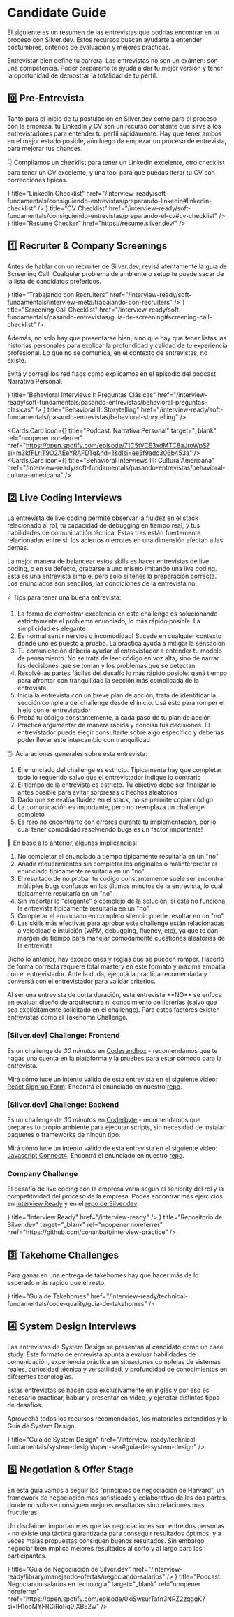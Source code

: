 
# Candidate Guide

El siguiente es un resumen de las entrevistas que podrías encontrar en tu proceso con Silver.dev. Estos recursos buscan ayudarte a entender costumbres, criterios de evaluación y mejores prácticas.

Entrevistar bien define tu carrera. Las entrevistas no son un exámen: son una competencia. Poder prepararte te ayuda a dar tu mejor versión y tener la oportunidad de demostrar la totalidad de tu perfil.

## 0️⃣ Pre-Entrevista

Tanto para el inicio de tu postulación en Silver.dev como para el proceso con la empresa, tu LinkedIn y CV son un recurso constante que sirve a los entrevistadores para entender tu perfil rápidamente. Hay que tener ambos en el mejor estado posible, aún luego de empezar un proceso de entrevista, para mejorar tus chances.

👇 Compilamos un checklist para tener un LinkedIn excelente, otro checklist para tener un CV excelente, y una tool para que puedas iterar tu CV con correcciones típicas.

<Cards>
  <Cards.Card
    icon={<LinkIcon />}
    title="LinkedIn Checklist"
    href="/interview-ready/soft-fundamentals/consiguiendo-entrevistas/preparando-linkedin#linkedin-checklist"
  />
  <Cards.Card
    icon={<LinkIcon />}
    title="CV Checklist"
    href="/interview-ready/soft-fundamentals/consiguiendo-entrevistas/preparando-el-cv#cv-checklist"
  />
  <Cards.Card
    icon={<LinkIcon />}
    title="Resume Checker"
    href="https://resume.silver.dev/"
  />
</Cards>

## 1️⃣ Recruiter & Company Screenings

Antes de hablar con un recruiter de Silver.dev, revisá atentamente la guía de Screening Call. Cualquier problema de ambiente o setup te puede sacar de la lista de candidatos preferidos.

<Cards>
  <Cards.Card
    icon={<LinkIcon />}
    title="Trabajando con Recruiters"
    href="/interview-ready/soft-fundamentals/interview-meta/trabajando-con-recruiters"
  />
  <Cards.Card
    icon={<LinkIcon />}
    title="Screening Call Checklist"
    href="/interview-ready/soft-fundamentals/pasando-entrevistas/guia-de-screening#screening-call-checklist"
  />
</Cards>

Además, no solo hay que presentarse bien, sino que hay que tener listas las historias personales para explicar la profundidad y calidad de tu experiencia profesional. Lo que no se comunica, en el contexto de entrevistas, no existe.

Evitá y corregí los red flags como explicamos en el episodio del podcast Narrativa Personal.

<Cards>
<Cards.Card
icon={<LinkIcon />}
title="Behavioral Interviews I: Preguntas Clásicas"
href="/interview-ready/soft-fundamentals/pasando-entrevistas/behavioral-preguntas-clasicas"
/>
<Cards.Card
icon={<LinkIcon />}
title="Behavioral II: Storytelling"
href="/interview-ready/soft-fundamentals/pasando-entrevistas/behavioral-storytelling"
/>

<Cards.Card
  icon={<LinkIcon />}
  title="Podcast: Narrativa Personal"
  target="_blank"
  rel="noopener noreferrer"
  href="https://open.spotify.com/episode/71C5tVCE3xdMTC8aJroWpS?si=m3kfFLrjT9O2AEeYRAFDTg&nd=1&dlsi=ee5f9adc306b453a"
/>
<Cards.Card
  icon={<LinkIcon />}
  title="Behavioral Interviews III: Cultura Americana"
  href="/interview-ready/soft-fundamentals/pasando-entrevistas/behavioral-cultura-americana"
/>

</Cards>

## 2️⃣ Live Coding Interviews

La entrevista de live coding permite observar la fluidez en el stack relacionado al rol, tu capacidad de debugging en tiempo real, y tus habilidades de comunicación técnica. Estas tres están fuertemente relacionadas entre sí: los aciertos o errores en una dimensión afectan a las demás.

La mejor manera de balancear estos skills es hacer entrevistas de live coding, o en su defecto, grabarse a uno mismo imitando una live coding. Esta es una entrevista simple, pero solo si tenés la preparación correcta. Los enunciados son sencillos, las condiciones de la entrevista no.

⭐ Tips para tener una buena entrevista:

1. La forma de demostrar excelencia en este challenge es solucionando estrictamente el problema enunciado, lo más rápido posible. La simplicidad es elegante
2. Es normal sentir nervios o incomodidad! Sucede en cualquier contexto donde uno es puesto a prueba. La práctica ayuda a mitigar la sensación
3. Tu comunicación debería ayudar al entrevistador a entender tu modelo de pensamiento. No se trata de leer código en voz alta, sino de narrar las decisiones que se toman y los problemas que se detectan
4. Resolvé las partes fáciles del desafío lo más rápido posible: ganá tiempo para afrontar con tranquilidad la sección más complicada de la entrevista
5. Iniciá la entrevista con un breve plan de acción, tratá de identificar la sección compleja del challenge desde el inicio. Usá esto para romper el hielo con el entrevistador
6. Probá tu código constantemente, a cada paso de tu plan de acción
7. Practicá argumentar de manera rápida y concisa tus decisiones. El entrevistador puede elegir consultarte sobre algo específico y deberías poder llevar este intercambio con tranquilidad

🖐️ Aclaraciones generales sobre esta entrevista:

1. El enunciado del challenge es estricto. Típicamente hay que completar todo lo requerido salvo que el entrevistador indique lo contrario
2. El tiempo de la entrevista es estricto. Tu objetivo debe ser finalizar lo antes posible para evitar sorpresas o hechos aleatorios
3. Dado que se evalúa fluidez en el stack, no se permite copiar código
4. La comunicación es importante, pero no reemplaza un challenge completo
5. Es raro no encontrarte con errores durante tu implementación, por lo cual tener comodidad resolviendo bugs es un factor importante!

💭 En base a lo anterior, algunas implicancias:

1. No completar el enunciado a tiempo típicamente resultaría en un "no"
2. Añadir requerimientos sin completar los originales o malinterpretar el enunciado típicamente resultaría en un "no"
3. El resultado de no probar tu código constantemente suele ser encontrar múltiples bugs confusos en los últimos minutos de la entrevista, lo cual típicamente resultaría en un "no"
4. Sin importar lo "elegante" o complejo de la solución, si esta no funciona, la entrevista típicamente resultaría en un "no"
5. Completar el enunciado en completo silencio puede resultar en un "no"
6. Las skills más efectivas para aprobar este challenge están relacionadas a velocidad e intuición (WPM, debugging, fluency, etc), ya que te dan margen de tiempo para manejar cómodamente cuestiones aleatorias de la entrevista

Dicho lo anterior, hay excepciones y reglas que se pueden romper. Hacerlo de forma correcta requiere total mastery en este formato y máxima empatía con el entrevistador. Ante la duda, ejecutá la práctica recomendada y conversá con el entrevistador para validar criterios.

<Callout emoji="⚠️">
  Al ser una entrevista de corta duración, esta entrevista **NO** se enfoca en
  evaluar diseño de arquitectura ni conocimiento de librerías (salvo que sea
  explícitamente solicitado en el challenge). Para estos factores existen
  entrevistas como el Takehome Challenge.
</Callout>

### [Silver.dev] Challenge: Frontend

Es un challenge de _30 minutos_ en [Codesandbox](https://codesandbox.io/) - recomendamos que te hagas una cuenta en la plataforma y la pruebes para estar cómodo para la entrevista.

Mirá cómo luce un intento válido de esta entrevista en el siguiente video: [React Sign-up Form](/interview-ready/profile-mastery/frontend/react-signup-form). Encontrá el enunciado en nuestro [repo](https://github.com/silver-dev-org/interview-ready/blob/main/profile-specific-challenges/frontend/pages/challenges/signup.js).

### [Silver.dev] Challenge: Backend

Es un challenge de _30 minutos_ en [Coderbyte](https://coderbyte.com/) - recomendamos que prepares tu propio ambiente para ejecutar scripts, sin necesidad de instalar paquetes o frameworks de ningún tipo.

Mirá cómo luce un intento válido de esta entrevista en el siguiente video: [Javascript Connect4](https://docs.silver.dev/interview-ready/profile-mastery/backend/connect4). Encontrá el enunciado en nuestro [repo](https://github.com/silver-dev-org/interview-ready/blob/main/technical-fundamentals/coding/connect4.mjs).

### Company Challenge

El desafío de live coding con la empresa varía según el seniority del rol y la competitividad del proceso de la empresa.
Podés encontrar más ejercicios en [Interview Ready](/interview-ready) y en el [repo de Silver.dev](https://github.com/conanbatt/interview-practice).

<Cards>
  <Cards.Card
    icon={<LinkIcon />}
    title="Interview Ready"
    href="/interview-ready"
  />
  <Cards.Card
    icon={<LinkIcon />}
    title="Repositorio de Silver.dev"
    target="_blank"
    rel="noopener noreferrer"
    href="https://github.com/conanbatt/interview-practice"
  />
</Cards>

## 3️⃣ Takehome Challenges

Para ganar en una entrega de takehomes hay que hacer más de lo esperado más rápido que el resto.

<Cards>
  <Cards.Card
    icon={<LinkIcon />}
    title="Guía de Takehomes"
    href="/interview-ready/technical-fundamentals/code-quality/guia-de-takehomes"
  />
</Cards>

## 4️⃣ System Design Interviews

Las entrevistas de System Design se presentan al candidato como un case study. Este formato de entrevista apunta a evaluar habilidades de comunicación, experiencia práctica en situaciones complejas de sistemas reales, curiosidad técnica y versatilidad, y profundidad de conocimientos en diferentes tecnologías.

Estas entrevistas se hacen casi exclusivamente en inglés y por eso es necesario practicar, hablar y presentar en video, y ejercitar distintos tipos de desafíos.

Aprovechá todos los recursos recomendados, los materiales extendidos y la Guía de System Design.

<Cards>
  <Cards.Card
    icon={<LinkIcon />}
    title="Guía de System Design"
    href="/interview-ready/technical-fundamentals/system-design/open-sea#guía-de-system-design"
  />
</Cards>

## 5️⃣ Negotiation & Offer Stage

En esta guía vamos a seguir los "principios de negociación de Harvard”, un framework de negociación mas sofisticado y colaborativo de las dos partes, donde no solo se consiguen mejores resultados sino relaciones mas fructíferas.

Un disclaimer importante es que las negociaciones son entre dos personas - no existe una táctica garantizada para conseguir resultados óptimos, y a veces malas propuestas consiguen buenos resultados. Sin embargo, negociar bien implica mejores resultados al corto y al largo para los participantes.

<Cards>
<Cards.Card
icon={<LinkIcon />}
title="Guía de Negociación de Silver.dev"
href="/interview-ready/library/manejando-ofertas/negociando-salarios"
/>
<Cards.Card
icon={<LinkIcon />}
title="Podcast: Negociando salarios en tecnología"
target="_blank"
rel="noopener noreferrer"
href="https://open.spotify.com/episode/0kiSwsurTafn3NRZ2zqggK?si=lH1opMYFRGiRoRq0IXBE2w"
/>

</Cards>
